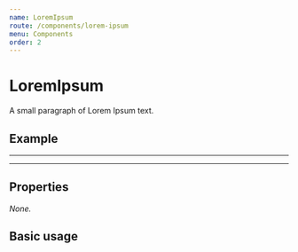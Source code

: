 ```yaml
---
name: LoremIpsum
route: /components/lorem-ipsum
menu: Components
order: 2
---
```



# LoremIpsum

A small paragraph of Lorem Ipsum text.

## Example

---

<LoremIpsum />

---

## Properties

*None.*

## Basic usage

<Playground>
  <LoremIpsum />
</Playground>
